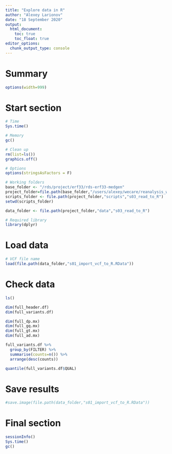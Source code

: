 ```yaml
---
title: "Explore data in R"
author: "Alexey Larionov"
date: "18 September 2020"
output: 
  html_document:
    toc: true
    toc_float: true
editor_options: 
  chunk_output_type: console
---
```


# Summary

<style>
pre{
  overflow-x: auto;
}
pre code{
  word-wrap: normal;
  white-space: pre;
}
</style>

```r

options(width=999)

```

# Start section

```r

# Time
Sys.time()

# Memory
gc()

# Clean up
rm(list=ls())
graphics.off()

# Options
options(stringsAsFactors = F)

# Working folders
base_folder <- "/rds/project/erf33/rds-erf33-medgen"
project_folder=file.path(base_folder,"/users/alexey/wecare/reanalysis_wo_danish_2020")
scripts_folder <- file.path(project_folder,"scripts","s03_read_to_R")
setwd(scripts_folder)

data_folder <- file.path(project_folder,"data","s03_read_to_R")

# Required library
library(dplyr)

```

# Load data

```r

# VCF file name
load(file.path(data_folder,"s01_import_vcf_to_R.RData"))

```

# Check data

```r

ls()

dim(full_header.df)
dim(full_variants.df)

dim(full_dp.mx)
dim(full_gq.mx)
dim(full_gt.mx)
dim(full_ad.mx)

```

```r

full_variants.df %>% 
  group_by(FILTER) %>% 
  summarise(counts=n()) %>% 
  arrange(desc(counts))

quantile(full_variants.df$QUAL)

```

# Save results

```r

#save.image(file.path(data_folder,"s01_import_vcf_to_R.RData"))

```

# Final section

```r

sessionInfo()
Sys.time()
gc()

```
